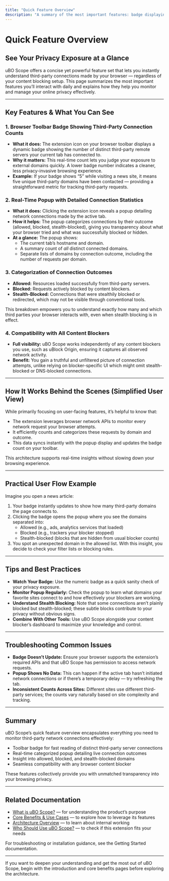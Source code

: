 ```yaml
---
title: "Quick Feature Overview"
description: "A summary of the most important features: badge displaying third-party connection counts, real-time popup stats, categorization of connection outcomes, and compatibility with all blockers. Shows at a glance what users can see and monitor."
---
```


# Quick Feature Overview

## See Your Privacy Exposure at a Glance

uBO Scope offers a concise yet powerful feature set that lets you instantly understand third-party connections made by your browser — regardless of your content blocking setup. This page summarizes the most important features you’ll interact with daily and explains how they help you monitor and manage your online privacy effectively.

---

## Key Features & What You Can See

### 1. Browser Toolbar Badge Showing Third-Party Connection Counts

- **What it does:** The extension icon on your browser toolbar displays a dynamic badge showing the number of distinct third-party remote servers your current tab has connected to.
- **Why it matters:** This real-time count lets you judge your exposure to external domains quickly. A lower badge number indicates a cleaner, less privacy-invasive browsing experience.
- **Example:** If your badge shows “5” while visiting a news site, it means five unique third-party domains have been contacted — providing a straightforward metric for tracking third-party requests.

### 2. Real-Time Popup with Detailed Connection Statistics

- **What it does:** Clicking the extension icon reveals a popup detailing network connections made by the active tab.
- **How it helps:** The popup categorizes connections by their outcome (allowed, blocked, stealth-blocked), giving you transparency about what your browser tried and what was successfully blocked or hidden.
- **At a glance:** The popup shows:
  - The current tab’s hostname and domain.
  - A summary count of *all* distinct connected domains.
  - Separate lists of domains by connection outcome, including the number of requests per domain.

### 3. Categorization of Connection Outcomes

- **Allowed:** Resources loaded successfully from third-party servers.
- **Blocked:** Requests actively blocked by content blockers.
- **Stealth-Blocked:** Connections that were stealthily blocked or redirected, which may not be visible through conventional tools.

This breakdown empowers you to understand exactly how many and which third parties your browser interacts with, even when stealth blocking is in effect.

### 4. Compatibility with All Content Blockers

- **Full visibility:** uBO Scope works independently of any content blockers you use, such as uBlock Origin, ensuring it captures all observed network activity.
- **Benefit:** You gain a truthful and unfiltered picture of connection attempts, unlike relying on blocker-specific UI which might omit stealth-blocked or DNS-blocked connections.

---

## How It Works Behind the Scenes (Simplified User View)

While primarily focusing on user-facing features, it’s helpful to know that:

- The extension leverages browser network APIs to monitor every network request your browser attempts.
- It efficiently counts and categorizes these requests by domain and outcome.
- This data syncs instantly with the popup display and updates the badge count on your toolbar.

This architecture supports real-time insights without slowing down your browsing experience.

---

## Practical User Flow Example

Imagine you open a news article:

1. Your badge instantly updates to show how many third-party domains the page connects to.
2. Clicking the badge opens the popup where you see the domains separated into:
   - Allowed (e.g., ads, analytics services that loaded)
   - Blocked (e.g., trackers your blocker stopped)
   - Stealth-blocked (blocks that are hidden from usual blocker counts)
3. You spot an unexpected domain in the allowed list. With this insight, you decide to check your filter lists or blocking rules.

---

## Tips and Best Practices

- **Watch Your Badge:** Use the numeric badge as a quick sanity check of your privacy exposure.
- **Monitor Popup Regularly:** Check the popup to learn what domains your favorite sites connect to and how effectively your blockers are working.
- **Understand Stealth Blocking:** Note that some connections aren’t plainly blocked but stealth-blocked; these subtle blocks contribute to your privacy without obvious signs.
- **Combine With Other Tools:** Use uBO Scope alongside your content blocker’s dashboard to maximize your knowledge and control.

---

## Troubleshooting Common Issues

- **Badge Doesn’t Update:** Ensure your browser supports the extension’s required APIs and that uBO Scope has permission to access network requests.
- **Popup Shows No Data:** This can happen if the active tab hasn’t initiated network connections or if there’s a temporary delay — try refreshing the tab.
- **Inconsistent Counts Across Sites:** Different sites use different third-party services; the counts vary naturally based on site complexity and tracking.

---

## Summary

uBO Scope’s quick feature overview encapsulates everything you need to monitor third-party network connections effectively:

- Toolbar badge for fast reading of distinct third-party server connections
- Real-time categorized popup detailing live connection outcomes
- Insight into allowed, blocked, and stealth-blocked domains
- Seamless compatibility with any browser content blocker

These features collectively provide you with unmatched transparency into your browsing privacy.

---

## Related Documentation

- [What is uBO Scope?](/overview/introduction-and-value/what-is-ubo-scope) — for understanding the product’s purpose
- [Core Benefits & Use Cases](/overview/introduction-and-value/core-benefits) — to explore how to leverage its features
- [Architecture Overview](/overview/how-it-works-architecture/architecture-overview) — to learn about internal working
- [Who Should Use uBO Scope?](/overview/introduction-and-value/who-should-use) — to check if this extension fits your needs

For troubleshooting or installation guidance, see the Getting Started documentation.

---

If you want to deepen your understanding and get the most out of uBO Scope, begin with the introduction and core benefits pages before exploring the architecture.

# 
